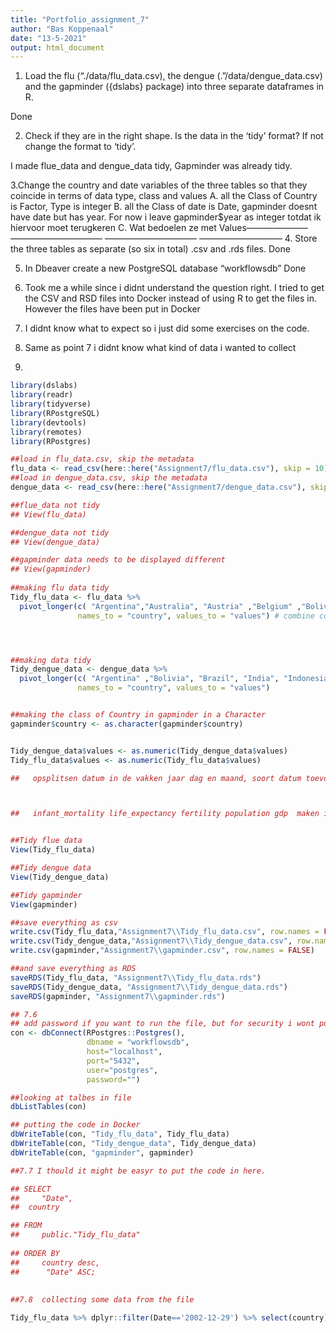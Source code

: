 ```yaml
---
title: "Portfolio_assignment_7"
author: "Bas Koppenaal"
date: "13-5-2021"
output: html_document
---
```

1. Load the flu (“./data/flu_data.csv), the dengue (.”/data/dengue_data.csv) and the gapminder ({dslabs} package) into three separate dataframes in R.

Done

2. Check if they are in the right shape. Is the data in the ‘tidy’ format? If not change the format to ‘tidy’. 

I made flue_data and dengue_data tidy, Gapminder was already tidy.

3.Change the country and date variables of the three tables so that they coincide in terms of data type, class and values 
      A. all the Class of Country is Factor, Type is integer
      B. all the Class of date is Date, gapminder doesnt have date but has year. For now i leave gapminder$year as integer totdat ik hiervoor moet terugkeren
      C. Wat bedoelen ze met Values---------------------
      --------------------------------
      --------------------------------
      -----------------------------
4. Store the three tables as separate (so six in total) .csv and .rds files.
Done

5. In Dbeaver create a new PostgreSQL database “workflowsdb”
Done

6. Took me a while since i didnt understand the question right. I tried to get the CSV and RSD files into Docker instead of using R to get the files in. However the files have been put in Docker

7. I didnt know what to expect so i just did some exercises on the code.

8. Same as point 7 i didnt know what kind of data i wanted to collect 

9. 



```r
library(dslabs)
library(readr)
library(tidyverse)
library(RPostgreSQL)
library(devtools)
library(remotes)
library(RPostgres)

```



```r



##load in flu_data.csv, skip the metadata
flu_data <- read_csv(here::here("Assignment7/flu_data.csv"), skip = 10)
##load in dengue_data.csv, skip the metadata 
dengue_data <- read_csv(here::here("Assignment7/dengue_data.csv"), skip = 10)

##flue_data not tidy
## View(flu_data)

##dengue_data not tidy
## View(dengue_data)

##gapminder data needs to be displayed different
## View(gapminder)
 
##making flu data tidy
Tidy_flu_data <- flu_data %>% 
  pivot_longer(c( "Argentina","Australia", "Austria" ,"Belgium" ,"Bolivia" ,"Brazil" ,"Bulgaria" ,"Canada", "Chile" ,"France" ,"Germany" ,"Hungary" ,"Japan" ,"Mexico" ,"Netherlands" ,"New Zealand" ,"Norway" ,"Paraguay" ,"Peru" ,"Poland" ,"Romania" ,"Russia" ,"South Africa", "Spain" ,"Sweden" ,"Switzerland" ,"Ukraine" ,"United States" , "Uruguay"),
               names_to = "country", values_to = "values") # combine col names using an underscore




##making data tidy
Tidy_dengue_data <- dengue_data %>% 
  pivot_longer(c( "Argentina" ,"Bolivia", "Brazil", "India", "Indonesia" , "Mexico" , "Philippines" ,"Singapore" ,"Thailand","Venezuela"),
               names_to = "country", values_to = "values") 


##making the class of Country in gapminder in a Character
gapminder$country <- as.character(gapminder$country)


Tidy_dengue_data$values <- as.numeric(Tidy_dengue_data$values)
Tidy_flu_data$values <- as.numeric(Tidy_flu_data$values)

##   opsplitsen datum in de vakken jaar dag en maand, soort datum toevoegen en maken genaamd flu_data en dengue_data



##   infant_mortality life_expectancy fertility population gdp  maken in een lijst van soort data en values


##Tidy flue data
View(Tidy_flu_data)

##Tidy dengue data
View(Tidy_dengue_data)

##Tidy gapminder
View(gapminder)

##save everything as csv
write.csv(Tidy_flu_data,"Assignment7\\Tidy_flu_data.csv", row.names = FALSE)
write.csv(Tidy_dengue_data,"Assignment7\\Tidy_dengue_data.csv", row.names = FALSE)
write.csv(gapminder,"Assignment7\\gapminder.csv", row.names = FALSE)

##and save everything as RDS
saveRDS(Tidy_flu_data, "Assignment7\\Tidy_flu_data.rds")
saveRDS(Tidy_dengue_data, "Assignment7\\Tidy_dengue_data.rds")
saveRDS(gapminder, "Assignment7\\gapminder.rds")

```


```R
## 7.6
## add password if you want to run the file, but for security i wont put it in here. But this peace of code makes a connection to DOCKER.
con <- dbConnect(RPostgres::Postgres(), 
                 dbname = "workflowsdb", 
                 host="localhost", 
                 port="5432", 
                 user="postgres", 
                 password="") 

##looking at talbes in file
dbListTables(con) 

## putting the code in Docker
dbWriteTable(con, "Tidy_flu_data", Tidy_flu_data)
dbWriteTable(con, "Tidy_dengue_data", Tidy_dengue_data)
dbWriteTable(con, "gapminder", gapminder)

##7.7 I thould it might be easyr to put the code in here.

## SELECT
##     "Date",
## 	country

## FROM
##     public."Tidy_flu_data"
    
## ORDER BY
##     country desc,
##    	"Date" ASC;
    
   
##7.8  collecting some data from the file

Tidy_flu_data %>% dplyr::filter(Date=='2002-12-29') %>% select(country)


```

